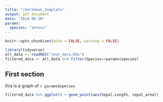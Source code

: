 ```yaml
---
title: "rmarkdown_template"
output: pdf_document
date: "2024-08-20"
params:
  species: "setosa"
---
```


```r
knitr::opts_chunk$set(echo = FALSE, warning = FALSE)
```

```r
library(tidyverse)
all_data <- readRDS("test_data.Rds")
filtered_data <- all_data %>% filter(Species==params$species)
```


## First section
this is a graph of `r params$species`


```r
filtered_data %>% ggplot() + geom_point(aes(Sepal.Length, sepal_area))

```